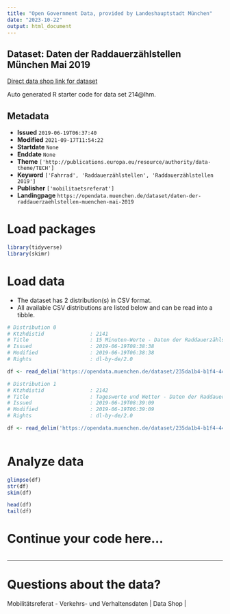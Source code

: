 ```yaml
---
title: "Open Government Data, provided by Landeshauptstadt München"
date: "2023-10-22"
output: html_document
---
```


## Dataset: Daten der Raddauerzählstellen München Mai 2019

[Direct data shop link for dataset](https://opendata.muenchen.de/dataset/daten-der-raddauerzaehlstellen-muenchen-mai-2019)

Auto generated R starter code for data set 214@lhm.

## Metadata

- **Issued** `2019-06-19T06:37:40`
- **Modified** `2021-09-17T11:54:22`
- **Startdate** `None`
- **Enddate** `None`
- **Theme** `['http://publications.europa.eu/resource/authority/data-theme/TECH']`
- **Keyword** `['Fahrrad', 'Raddauerzählstellen', 'Raddauerzählstellen 2019']`
- **Publisher** `['mobilitaetsreferat']`
- **Landingpage** `https://opendata.muenchen.de/dataset/daten-der-raddauerzaehlstellen-muenchen-mai-2019`


# Load packages

```r

library(tidyverse)
library(skimr)

```

# Load data

-   The dataset has 2 distribution(s) in CSV format.
-   All available CSV distributions are listed below and can be read into a tibble.

```r

# Distribution 0
# Ktzhdistid               : 2141
# Title                    : 15 Minuten-Werte - Daten der Raddauerzählstellen München Mai 2019
# Issued                   : 2019-06-19T08:38:38
# Modified                 : 2019-06-19T06:38:38
# Rights                   : dl-by-de/2.0

df <- read_delim('https://opendata.muenchen.de/dataset/235da1b4-b1f4-4406-bae1-e53169e03887/resource/2cc580da-89d0-4e4c-968c-82b391338bb0/download/rad20190515min.csv')

# Distribution 1
# Ktzhdistid               : 2142
# Title                    : Tageswerte und Wetter - Daten der Raddauerzählstellen München Mai 2019
# Issued                   : 2019-06-19T08:39:09
# Modified                 : 2019-06-19T06:39:09
# Rights                   : dl-by-de/2.0

df <- read_delim('https://opendata.muenchen.de/dataset/235da1b4-b1f4-4406-bae1-e53169e03887/resource/59ccd361-90ed-41a9-b251-590e16e9a763/download/rad201905tage.csv')



```

# Analyze data

```r

glimpse(df)
str(df)
skim(df)

head(df)
tail(df)

```

# Continue your code here...

```r

```

------------------------------------------------------------------------

# Questions about the data?

Mobilitätsreferat - Verkehrs- und Verhaltensdaten | Data Shop | 
